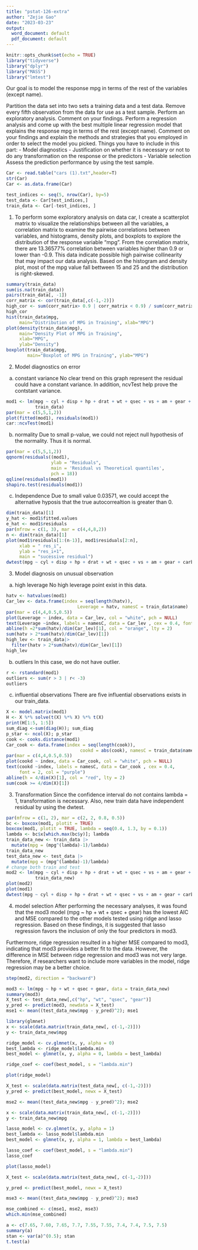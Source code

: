 ```yaml
---
title: "pstat-126-extra"
author: "Zejie Gao"
date: "2023-03-23"
output:
  word_document: default
  pdf_document: default
---
```


```r
knitr::opts_chunk$set(echo = TRUE)
library("tidyverse")
library("dplyr")
library("MASS")
library("lmtest")
```

Our goal is to model the response mpg in terms of the rest of the variables (except name).

Partition the data set into two sets a training data and a test data. Remove every fifth observation from the data for use as a test sample.
Perform an exploratory analysis. Comment on your findings.
Perform a regression analysis and come up with the best multiple linear regression model that explains the response mpg in terms of the rest (except name). Comment on your findings and explain the methods and strategies that you employed in order to select the model you picked.  Things you have to include in this part:
- Model diagnostics
- Justification on whether it is necessary or not to do any transformation on the response or the predictors
- Variable selection
Assess the prediction performance by using the test sample.

```r
Car <- read.table("cars (1).txt",header=T)
str(Car)
Car <- as.data.frame(Car)
```
```r
test_indices <- seq(5, nrow(Car), by=5)
test_data <- Car[test_indices,] 
train_data <- Car[-test_indices, ]
```

1. To perform some exploratory analysis on data car, I create a scatterplot matrix to visualize the relationships between all the variables, a correlation matrix to examine the pairwise correlations between variables, and histograms, density plots, and boxplots to explore the distribution of the response variable "mpg".
From the correlation matrix, there are 13.36577% correlation between variables higher than 0.9 or lower than -0.9. This data indicate possible high pairwise collinearity that may impact our data analysis.
Based on the histogram and density plot, most of the mpg value fall bettween 15 and 25 and the distribution is right-skewed. 
```r
summary(train_data)
sum(is.na(train_data))
pairs(train_data[, -1])
corr_matrix <- cor(train_data[,c(-1,-2)])
high_cor <- sum(corr_matrix> 0.9 | corr_matrix < 0.9) / sum(corr_matrix)
high_cor
hist(train_data$mpg, 
     main="Distribution of MPG in Training", xlab="MPG")
plot(density(train_data$mpg), 
     main="Density Plot of MPG in Training", 
     xlab="MPG", 
     ylab="Density")
boxplot(train_data$mpg, 
        main="Boxplot of MPG in Training", ylab="MPG")
```
2. Model diagnostics on error
(a) constant variance
No clear trend on this graph represent the residual could have a constant variance. In addition, ncvTest help prove the contstant variance. 
```r
mod1 <- lm(mpg ~ cyl + disp + hp + drat + wt + qsec + vs + am + gear + carb,
           train_data)
par(mar = c(5,5,1,2))
plot(fitted(mod1), residuals(mod1))
car::ncvTest(mod1) 
```
(b) normality
Due to small p-value, we could not reject null hypothesis of the normality. Thus it is normal.
```r
par(mar = c(5,5,1,2))
qqnorm(residuals((mod1), 
                 ylab = "Residuals",
                 main = 'Residual vs Theoretical quantiles',
                 pch = 18))
qqline(residuals(mod1))
shapiro.test(residuals(mod1))
```
(c) Independence
Due to small value 0.03571, we could accept the alternative hyposis that the true autocorrealtion is greater than 0. 
```r
dim(train_data)[1]
y_hat <- mod1$fitted.values
e_hat <- mod1$residuals
par(mfrow = c(1, 3), mar = c(4,4,8,2))
n <- dim(train_data)[1]
plot(mod1$residuals[1:(n-1)], mod1$residuals[2:n], 
     xlab = " res_i", 
     ylab = "res_i+1",
     main = "sucessive residual")
dwtest(mpg ~ cyl + disp + hp + drat + wt + qsec + vs + am + gear + carb, data = train_data)
```
3. Model diagnosis on unusual observation 
(a) high leverage
No high leverage point exist in this data. 
```r
hatv <- hatvalues(mod1)
Car_lev <- data.frame(index = seq(length(hatv)),
                           Leverage = hatv, namesC = train_data$name)
par(mar = c(4,4,0.5,0.5))
plot(Leverage ~ index, data = Car_lev, col = "white", pch = NULL)
text(Leverage ~index, labels = namesC, data = Car_lev , cex = 0.4, font = 2, col = "purple")
abline(h =2*sum(hatv)/dim(Car_lev)[1], col = "orange", lty = 2)
sum(hatv > 2*sum(hatv)/dim(Car_lev)[1])
high_lev <- train_data|>
  filter(hatv > 2*sum(hatv)/dim(Car_lev)[1])
high_lev
```
(b) outliers
In this case, we do not have outlier. 
```r
r <- rstandard(mod1)
outliers <- sum(r > 3 | r< -3)
outliers
```
(c) influential observations
There are five influential observations exists in our train_data.
```r
X <- model.matrix(mod1)
H <- X %*% solve(t(X) %*% X) %*% t(X)
print(H[1:5, 1:5])
sum_diag <-sum(diag(H)); sum_diag
p_star <- ncol(X); p_star
cook <- cooks.distance(mod1)
Car_cook <- data.frame(index = seq(length(cook)),
                            cookd = abs(cook), namesC = train_data$name)
par(mar = c(4,4,0.5,0.5))
plot(cookd ~ index, data = Car_cook, col = "white", pch = NULL)
text(cookd ~index, labels = namesC, data = Car_cook , cex = 0.4, 
     font = 2, col = "purple")
abline(h = 4/dim(X)[1], col = "red", lty = 2)
sum(cook >= 4/dim(X)[1])
```
3. Transformation
Since the confidence interval do not contains lambda = 1, transformation is necessary. Also, new train data have independent residual by using the dwtest.
```r
par(mfrow = c(1, 2), mar = c(2, 2, 0.8, 0.5))
bc <- boxcox(mod1, plotit = TRUE)
boxcox(mod1, plotit = TRUE, lambda = seq(0.4, 1.3, by = 0.1))
lambda <- bc$x[which.max(bc$y)]; lambda
train_data_new <- train_data |>
  mutate(mpg = (mpg^(lambda)-1)/lambda)
train_data_new
test_data_new <- test_data |>
  mutate(mpg = (mpg^(lambda)-1)/lambda)
# change both train and test
mod2 <- lm(mpg ~ cyl + disp + hp + drat + wt + qsec + vs + am + gear + carb,
           train_data_new)
plot(mod2)
plot(mod1)
dwtest(mpg ~ cyl + disp + hp + drat + wt + qsec + vs + am + gear + carb, data = train_data_new)
```
4. model selection
After performing the necessary analyses, it was found that the mod3 model (mpg ~ hp + wt + qsec + gear) has the lowest AIC and MSE compared to the other models tested using ridge and lasso regression. Based on these findings, it is suggested that lasso regression favors the inclusion of only the four predictors in mod3.

Furthermore, ridge regression resulted in a higher MSE compared to mod3, indicating that mod3 provides a better fit to the data. However, the difference in MSE between ridge regression and mod3 was not very large. Therefore, if researchers want to include more variables in the model, ridge regression may be a better choice.

```r
step(mod2, direction = "backward")
```
```r
mod3 <- lm(mpg ~ hp + wt + qsec + gear, data = train_data_new)
summary(mod3)
X_test <- test_data_new[,c("hp", "wt", "qsec", "gear")]
y_pred <- predict(mod3, newdata = X_test)
mse1 <- mean((test_data_new$mpg - y_pred)^2); mse1
```

```r
library(glmnet)
x <- scale(data.matrix(train_data_new[, c(-1,-2)]))
y <- train_data_new$mpg

ridge_model <- cv.glmnet(x, y, alpha = 0)
best_lambda <- ridge_model$lambda.min
best_model <- glmnet(x, y, alpha = 0, lambda = best_lambda)

ridge_coef <- coef(best_model, s = "lambda.min")

plot(ridge_model)

X_test <- scale(data.matrix(test_data_new[, c(-1,-2)]))
y_pred <- predict(best_model, newx = X_test)

mse2 <- mean((test_data_new$mpg - y_pred)^2); mse2
```

```r
x <- scale(data.matrix(train_data_new[, c(-1,-2)]))
y <- train_data_new$mpg

lasso_model <- cv.glmnet(x, y, alpha = 1)
best_lambda <- lasso_model$lambda.min
best_model <- glmnet(x, y, alpha = 1, lambda = best_lambda)

lasso_coef <- coef(best_model, s = "lambda.min")
lasso_coef

plot(lasso_model)

X_test <- scale(data.matrix(test_data_new[, c(-1,-2)]))

y_pred <- predict(best_model, newx = X_test)

mse3 <- mean((test_data_new$mpg - y_pred)^2); mse3
```
```r
mse_combined <- c(mse1, mse2, mse3)
which.min(mse_combined)
```

```r
a <- c(7.65, 7.60, 7.65, 7.7, 7.55, 7.55, 7.4, 7.4, 7.5, 7.5)
summary(a)
stan <- var(a)^(0.5); stan
t.test(a)
```

